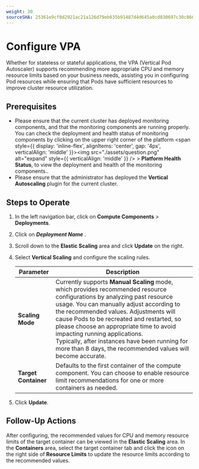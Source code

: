 ```yaml
---
weight: 30
sourceSHA: 25361e9cf0d2921ac21a126d79eb635b91487d4d645a0cd830697c30c86616c7
---
```


# Configure VPA

Whether for stateless or stateful applications, the VPA (Vertical Pod Autoscaler) supports recommending more appropriate CPU and memory resource limits based on your business needs, assisting you in configuring Pod resources while ensuring that Pods have sufficient resources to improve cluster resource utilization.

## Prerequisites

- Please ensure that the current cluster has deployed monitoring components, and that the monitoring components are running properly. You can check the deployment and health status of monitoring components by clicking on the upper right corner of the platform <span style={{ display: 'inline-flex', alignItems: 'center', gap: '4px', verticalAlign: 'middle' }}><img src="./assets/question.png" alt="expand" style={{ verticalAlign: 'middle' }} /> <span>  > **Platform Health Status**, to view the deployment and health of the monitoring components.</span></span>.
- Please ensure that the administrator has deployed the **Vertical Autoscaling** plugin for the current cluster.

## Steps to Operate

1. In the left navigation bar, click on **Compute Components** > **Deployments**.

2. Click on ***Deployment Name*** .

3. Scroll down to the **Elastic Scaling** area and click **Update** on the right.

4. Select **Vertical Scaling** and configure the scaling rules.

   | Parameter       | Description                                                                                                                   |
   | -------- | ---------------------------------------------------------------------------------------------------------------------------- |
   | **Scaling Mode** | Currently supports **Manual Scaling** mode, which provides recommended resource configurations by analyzing past resource usage. You can manually adjust according to the recommended values. Adjustments will cause Pods to be recreated and restarted, so please choose an appropriate time to avoid impacting running applications.<br />Typically, after instances have been running for more than 8 days, the recommended values will become accurate. |
   | **Target Container** | Defaults to the first container of the compute component. You can choose to enable resource limit recommendations for one or more containers as needed.                                                                                       |

5. Click **Update**.

## Follow-Up Actions

After configuring, the recommended values for CPU and memory resource limits of the target container can be viewed in the **Elastic Scaling** area. In the **Containers** area, select the target container tab and click the icon on the right side of **Resource Limits** to update the resource limits according to the recommended values.
